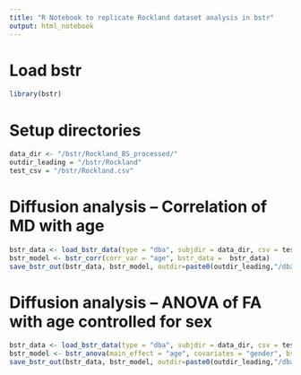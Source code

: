 ```yaml
---
title: "R Notebook to replicate Rockland dataset analysis in bstr"
output: html_notebook
---
```


# Load bstr
```r
library(bstr)
```

# Setup directories
```r
data_dir <- "/bstr/Rockland_BS_processed/"
outdir_leading = "/bstr/Rockland"
test_csv = "/bstr/Rockland.csv"
```

# Diffusion analysis -- Correlation of MD with age
```r
bstr_data <- load_bstr_data(type = "dba", subjdir = data_dir, csv = test_csv, smooth = 3, measure = "MD") 
bstr_model <- bstr_corr(corr_var = "age", bstr_data =  bstr_data)
save_bstr_out(bstr_data, bstr_model, outdir=paste0(outdir_leading,"/dba_corr_age_MD_smooth3"),overwrite = T)
```

# Diffusion analysis -- ANOVA of FA with age controlled for sex
```r
bstr_data <- load_bstr_data(type = "dba", subjdir = data_dir, csv = test_csv, smooth = 3, measure = "FA") 
bstr_model <- bstr_anova(main_effect = "age", covariates = "gender", bstr_data = bstr_data)
save_bstr_out(bstr_data, bstr_model, outdir=paste0(outdir_leading,"/dba_anova_age_FA_smooth3"),overwrite = T)
```
